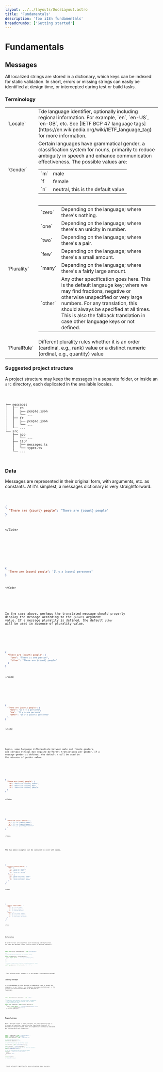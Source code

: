 ```yaml
---
layout: ../../layouts/DocsLayout.astro
title: 'Fundamentals'
description: 'foo i18n fundamentals'
breadcrumbs: ['Getting started']
---
```



# Fundamentals

## Messages

All localized strings are stored in a dictionary, which keys can be indexed
for static validation. In short, errors or missing strings can easily be
identified at design time, or intercepted during test or build tasks.

### Terminology

<div class="my-4 rounded-lg border border-emerald-500 bg-slate-900/50">
  <table class="table">
    <tbody>
      <tr class="border-b-emerald-500">
        <td>`Locale`</td>
        <td>
          Tde language identifier, optionally including regional information.
          For example, `en`, `en-US`, `en-GB`, etc. See [IETF BCP 47 language
          tags](https://en.wikipedia.org/wiki/IETF_language_tag) for more
          information.
        </td>
      </tr>
      <tr class="border-b-emerald-500">
        <td>`Gender`</td>
        <td>
          Certain languages have grammatical gender, a classification system for
          nouns, primarily to reduce ambiguity in speech and enhance
          communication effectiveness. The possible values are:
          <table class="table">
            <tbody>
              <tr class="border-b-emerald-500">
                <td>`m`</td>
                <td>male</td>
              </tr>
              <tr class="border-b-emerald-500">
                <td>`f`</td>
                <td>female</td>
              </tr>
              <tr class="border-b-emerald-500">
                <td>`n`</td>
                <td>neutral, this is the default value</td>
              </tr>
            </tbody>
          </table>
        </td>
      </tr>
      <tr class="border-b-emerald-500">
        <td>`Plurality`</td>
        <td>
          <table class="table">
            <tbody>
              <tr class="border-b-emerald-500">
                <td>`zero`</td>
                <td>Depending on the language; where there's nothing.</td>
              </tr>
              <tr class="border-b-emerald-500">
                <td>`one`</td>
                <td>
                  Depending on the language; where there's an unicity in number.
                </td>
              </tr>
              <tr class="border-b-emerald-500">
                <td>`two`</td>
                <td>Depending on the language; where there's a pair.</td>
              </tr>
              <tr class="border-b-emerald-500">
                <td>`few`</td>
                <td>
                  Depending on the language; where there's a small amount.
                </td>
              </tr>
              <tr class="border-b-emerald-500">
                <td>`many`</td>
                <td>
                  Depending on the language; where there's a fairly large
                  amount.
                </td>
              </tr>
              <tr class="border-b-emerald-500">
                <td>`other`</td>
                <td>
                  Any other specification goes here. This is the default
                  langauge key; where we may find fractions, negative or
                  otherwise unspecified or very large numbers. For any
                  translation, this should always be specified at all times.
                  This is also the fallback translation in case other language
                  keys or not defined.
                </td>
              </tr>
            </tbody>
          </table>
        </td>
      </tr>
      <tr class="border-b-emerald-500">
        <td>`PluralRule`</td>
        <td>
          Different plurality rules whether it is an order (cardinal, e.g.,
          rank) value or a distinct numeric (ordinal, e.g., quantity) value
        </td>
      </tr>
    </tbody>
  </table>
</div>

### Suggested project structure

A project structure may keep the messages in a separate folder, or inside
an `src` directory, each duplicated in the available locales.

<Code showLineNumbers={false}>

```
├── messages
│   ├── en
│   │   ├── people.json
│   │   └── ...
│   ├── fr
│   │   ├── people.json
│   │   └── ...
│   └── ...
└── src
    ├── app
    │   └── ...
    ├── i18n
    │   ├── messages.ts
    │   └── types.ts
    └── ...
```

</Code>

### Data

Messages are represented in their original form, with arguments, etc. as
constants. At it's simplest, a messages dictionary is very straightforward.

<LocaleTabs defaultSelected="fr">
  <div slot="en">
    <Code file="./messages/en/people.json" noPadding>

```json
{
  "There are {count} people": "There are {count} people"
}
```

    </Code>

  </div>
  <div slot="fr">
    <Code file="./messages/fr/people.json" noPadding>

```json
{
  "There are {count} people": "Il y a {count} personnes"
}
```

    </Code>

  </div>
</LocaleTabs>

In the case above, perhaps the translated message should properly display
the message according to the `{count}` argument value. If a message plurality
is defined, the default `other` will be used in absence of plurality value.

<LocaleTabs defaultSelected="fr">
  <div slot="en">
    <Code file="./messages/en/people.json" noPadding>

```json
{
  "There are {count} people": {
    "one": "There is one person",
    "other": "There are {count} people"
  }
}
```

    </Code>

  </div>
  <div slot="fr">
    <Code file="./messages/fr/people.json" noPadding>

```json
{
  "There are {count} people": {
    "zero": "Il n'y a personne",
    "one": "Il y a une personne",
    "other": "Il y a {count} personnes"
  }
}
```

    </Code>

  </div>
</LocaleTabs>

Again, some language differentiate between male and female genders, and
certain strings may require different translations per gender. If a message
gender is defined, the default `n` will be used in the absence of gender value.

<LocaleTabs defaultSelected="fr">
  <div slot="en">
    <Code file="./messages/en/people.json" noPadding>

```json
{
  "There are {count} people": {
    "f": "There are {count} women",
    "m": "There are {count} man",
    "n": "There are {count} people"
  }
}
```

    </Code>

  </div>
  <div slot="fr">
    <Code file="./messages/fr/people.json" noPadding>

```json
{
  "There are {count} people": {
    "f": "Il y a {count} femmes",
    "m": "Il y a {count} hommes",
    "n": "Il y a {count} personnes"
  }
}
```

    </Code>

  </div>
</LocaleTabs>

The two above examples can be combined to cover all cases.

<LocaleTabs defaultSelected="fr">
  <div slot="en">
    <Code file="./messages/en/people.json" noPadding>

```json
{
  "There are {count} people": {
    "one": {
      "f": "There is a woman",
      "m": "There is a man",
      "n": "There is a person"
    },
    "other": {
      "f": "There are {count} women",
      "m": "There are {count} men",
      "n": "There are {count} people"
    }
  }
}
```

    </Code>

  </div>
  <div slot="fr">
    <Code file="./messages/fr/people.json" noPadding>

```json
{
  "There are {count} people": {
    "one": {
      "f": "Il y a une femme",
      "m": "Il y a un homme",
      "n": "Il y a une personne"
    },
    "other": {
      "f": "Il y a {count} femmes",
      "m": "Il y a {count} hommes",
      "n": "Il y a {count} personnes"
    }
  }
}
```

    </Code>

  </div>
</LocaleTabs>

### Declaration

In order to have auto-completion while minimizing code duplication, the
types and messages loader function should be defined separately.

<Code file="./src/i18n/types.ts">

```ts
import type { Locale, ExpandedMessages } from '@foo-i18n/base';

/**
 * Define the message namespaces and available strings
 */
export type AppMessages = ExpandedMessages<{
  people: typeof import('../../messages/en/people.json');
  // ...
}>;

/**
 * Instead of importing all locales, only allow a specific subset
 */
export type AppLocale = Extract<Locale, 'en' | 'fr'>;
```

</Code>

<Highlight>
  This solution works, however it is not optimal. Contributions welcome!
</Highlight>

### Loading messages

It is recommended to group messages in namespaces, that is either per
component, or per feature, etc. Likewise, messages should be part of
the `tsconfig.json` inclusion in order to be analysed by TypeScript.

<Code file="./src/i18n/messages.ts">

```ts
import type { AppLocale, AppMessages } from './types';

/**
 * Dynamically import mesages, this insures that no namespaces
 * are overlooked, and that all imported files are, again,
 * properly statically typed.
 */
export const loadMessages = async (locale: AppLocale) =>
  ({
    people: (await import(`../../messages/${locale}/people.json`))
      .default as AppMessages['people'],
  }) satisfies AppMessages;
```

</Code>

## Translation

When a messages loader is made available, the only remaining task is
to create a translator, and calling the translation function. If
messages are properly typed, then all arguments are statically evaluated
and provided with auto-completion.

<Code file="./src/index.ts">

```ts
import { loadMessages } from './i18n/messages.js';
import { translate } from '@foo-i18n/t';
import type { AppLocale } from './i18n/types.js';

// choose the desired locale
const locale: AppLocale = 'en';

// load the messages for the specified locale
const messages = await loadMessages(locale);
// get the translator for the loaded messages
const translator = translate(messages);
// select the translate function for the specified namespace
const t = translator('people');

// get the translated string with required params
const text = t('There are {count} people', {
  count: 1,
  plurality: 'one',
});

console.log(text);
// "There is a person"
```

</Code>

<Highlight>
  Check [plurals](./api/plurals) more information about pluraity.
</Highlight>
